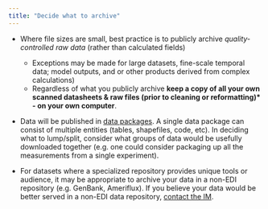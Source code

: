 ```yaml
---
title: "Decide what to archive"
---
```


-   Where file sizes are small, best practice is to publicly archive *quality-controlled raw data* (rather than calculated fields)
    -   Exceptions may be made for large datasets, fine-scale temporal data; model outputs, and or other products derived from complex calculations)
    -   Regardless of what you publicly archive **keep a copy of all your own scanned datasheets & raw files (prior to cleaning or reformatting)* - on your own computer**.

-   Data will be published in [data packages](https://edirepository.org/resources/designing-a-data-package). A single data package can consist of multiple entities (tables, shapefiles, code, etc). In deciding what to lump/split, consider what groups of data would be usefully downloaded together (e.g. one could consider packaging up all the measurements from a single experiment).

-   For datasets where a specialized repository provides unique tools or audience, it may be appropriate to archive your data in a non-EDI repository (e.g. GenBank, Ameriflux). If you believe your data would be better served in a non-EDI data repository, [contact the IM](nwt-coordinator@colorado.edu).
